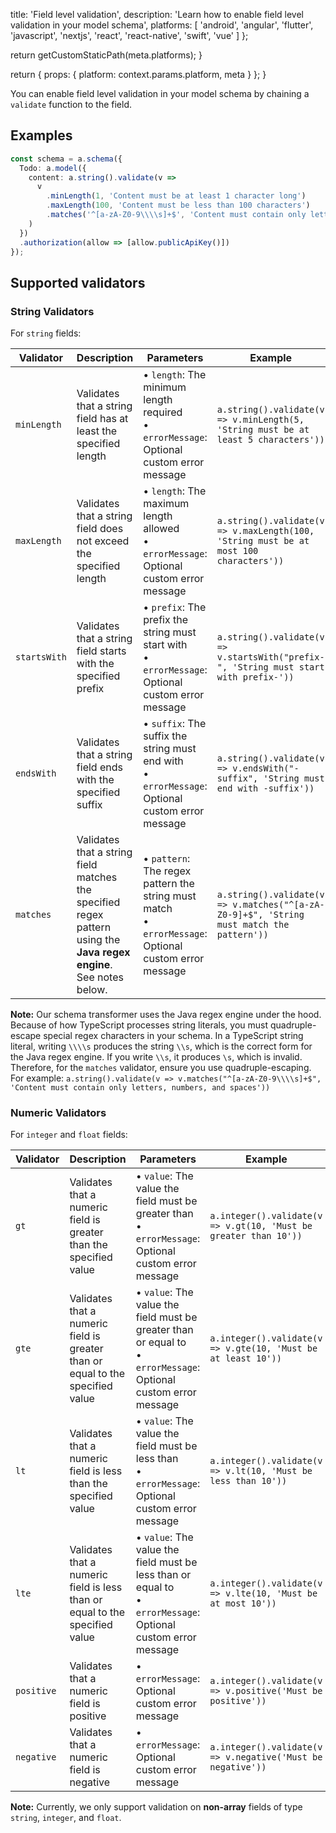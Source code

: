 
  title: 'Field level validation',
  description: 'Learn how to enable field level validation in your model schema',
  platforms: [
    'android',
    'angular',
    'flutter',
    'javascript',
    'nextjs',
    'react',
    'react-native',
    'swift',
    'vue'
  ]
};

  return getCustomStaticPath(meta.platforms);
}

  return {
    props: {
      platform: context.params.platform,
      meta
    }
  };
}

You can enable field level validation in your model schema by chaining a `validate` function to the field.

## Examples

```ts title="amplify/data/resource.ts"
const schema = a.schema({
  Todo: a.model({
    content: a.string().validate(v => 
      v
        .minLength(1, 'Content must be at least 1 character long')
        .maxLength(100, 'Content must be less than 100 characters')
        .matches('^[a-zA-Z0-9\\\\s]+$', 'Content must contain only letters, numbers, and spaces')
    )
  })
  .authorization(allow => [allow.publicApiKey()])
});
```

## Supported validators

### String Validators
For `string` fields:

| Validator | Description | Parameters | Example |
| --- | --- | --- | --- |
| `minLength` | Validates that a string field has at least the specified length | • `length`: The minimum length required<br/>• `errorMessage`: Optional custom error message | `a.string().validate(v => v.minLength(5, 'String must be at least 5 characters'))` |
| `maxLength` | Validates that a string field does not exceed the specified length | • `length`: The maximum length allowed<br/>• `errorMessage`: Optional custom error message | `a.string().validate(v => v.maxLength(100, 'String must be at most 100 characters'))` |
| `startsWith` | Validates that a string field starts with the specified prefix | • `prefix`: The prefix the string must start with<br/>• `errorMessage`: Optional custom error message | `a.string().validate(v => v.startsWith("prefix-", 'String must start with prefix-'))` |
| `endsWith` | Validates that a string field ends with the specified suffix | • `suffix`: The suffix the string must end with<br/>• `errorMessage`: Optional custom error message | `a.string().validate(v => v.endsWith("-suffix", 'String must end with -suffix'))` |
| `matches` | Validates that a string field matches the specified regex pattern using the **Java regex engine**. See notes below. | • `pattern`: The regex pattern the string must match<br/>• `errorMessage`: Optional custom error message | `a.string().validate(v => v.matches("^[a-zA-Z0-9]+$", 'String must match the pattern'))` |

<Callout>

**Note:** Our schema transformer uses the Java regex engine under the hood. Because of how TypeScript processes string literals, you must quadruple-escape special regex characters in your schema. In a TypeScript string literal, writing `\\\\s` produces the string `\\s`, which is the correct form for the Java regex engine. If you write `\\s`, it produces `\s`, which is invalid. Therefore, for the `matches` validator, ensure you use quadruple-escaping. For example:
`a.string().validate(v => v.matches("^[a-zA-Z0-9\\\\s]+$", 'Content must contain only letters, numbers, and spaces'))`

</Callout>

### Numeric Validators
For `integer` and `float` fields:

| Validator | Description | Parameters | Example |
| --- | --- | --- | --- |
| `gt` | Validates that a numeric field is greater than the specified value | • `value`: The value the field must be greater than<br/>• `errorMessage`: Optional custom error message | `a.integer().validate(v => v.gt(10, 'Must be greater than 10'))` |
| `gte` | Validates that a numeric field is greater than or equal to the specified value | • `value`: The value the field must be greater than or equal to<br/>• `errorMessage`: Optional custom error message | `a.integer().validate(v => v.gte(10, 'Must be at least 10'))` |
| `lt` | Validates that a numeric field is less than the specified value | • `value`: The value the field must be less than<br/>• `errorMessage`: Optional custom error message | `a.integer().validate(v => v.lt(10, 'Must be less than 10'))` |
| `lte` | Validates that a numeric field is less than or equal to the specified value | • `value`: The value the field must be less than or equal to<br/>• `errorMessage`: Optional custom error message | `a.integer().validate(v => v.lte(10, 'Must be at most 10'))` |
| `positive` | Validates that a numeric field is positive | • `errorMessage`: Optional custom error message | `a.integer().validate(v => v.positive('Must be positive'))` |
| `negative` | Validates that a numeric field is negative | • `errorMessage`: Optional custom error message | `a.integer().validate(v => v.negative('Must be negative'))` |

<Callout>

**Note:** Currently, we only support validation on **non-array** fields of type `string`, `integer`, and `float`.

</Callout>
